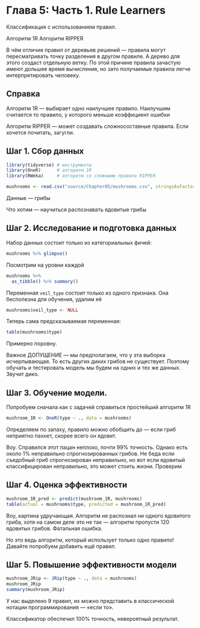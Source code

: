 # Глава 5: Часть 1. Rule Learners

Классификация с использованием правил.

Алгоритм 1R 
Алгоритм RIPPER 

В чём отличие правил от деревьев решений --- правила могут пересматривать точку разделения в другом правиле. А дерево для этого создаст отдельную ветку.
По этой причине правила зачастую имеют дольшее время вычисления, но зато получаемые правила легче интерпретировать человеку.

## Справка

Алгоритм 1R --- выбирает одно наилучшее правило. Наилучшим считается то правило, у которого меньше коэффициент ошибки

Алгоритм RIPPER --- может создавать сложносоставные правила. Если хочется почитать, загугли.


## Шаг 1. Сбор данных

```r
library(tidyverse) # инструменты
library(OneR)      # алгоритм 1R
library(RWeka)     # алгоритм со сложными правила RIPPER
```

```r
mushrooms <- read.csv("source/Chapter05/mushrooms.csv", stringsAsFactors = TRUE)
```

Данные --- грибы

Что хотим --- научиться распознавать ядовитые грибы

## Шаг 2. Исследование и подготовка данных

Набор данных состоит только из категориальных фичей:

```r
mushrooms %>% glimpse()
```

Посмотрим на уровни каждой
```r
mushrooms %>% 
  as_tibble() %>% summary()
```

Переменная `veil_type` состоит только из одного признака. Она бесполезна для обучения, удалим её

```r
mushrooms$veil_type <- NULL
```

Теперь сама предсказываемая переменная:

```r
table(mushrooms$type)
```

Примерно поровну.

Важное ДОПУЩЕНИЕ --- мы предполагаем, что у эта выборка исчерпывающая. То есть других диких грибов не существует. Поэтому обучать и тестировать модель мы будем на одних и тех же данных. Звучит дико.

## Шаг 3. Обучение модели.

Попробуем сначала как с задачей справиться простейший алгоритм 1R

```r
mushroom_1R <- OneR(type ~ ., data = mushrooms)
```

Определяем по запаху, правило можно обобщить до --- если гриб неприятно пахнет, скорее всего он ядовит.

Воу. Справился этот пацан неплохо, почти 99% точность. Однако есть около 1% неправильно спрогнозированных грибов. Не беда если съедобный гриб спрогнозирован неправильно, но вот если ядовитый классифицирован неправильно, это может стоить жизни. Проверим

## Шаг 4. Оценка эффективности


```r
mushroom_1R_pred <- predict(mushroom_1R, mushrooms)
table(actual = mushrooms$type, predicted = mushroom_1R_pred)
```

Воу, картина удручающая. Алгоритм не распознал ни одного ядовитого гриба, хотя на самом деле это не так --- алгоритм пропусти 120 ядовитых грибов. Фатальная ошибка.

Но это ведь алгоритм, который использует только одно правило! Давайте попробуем добавить ещё правил.

## Шаг 5. Повышение эффективности модели

```r
mushroom_JRip <- JRip(type ~ ., data = mushrooms)
mushroom_JRip
summary(mushroom_JRip)
```

У нас выделено 9 правил, их можно представить в классической нотации программирования --- «если то».

Классификатор обеспечил 100% точность, невероятный результат.
